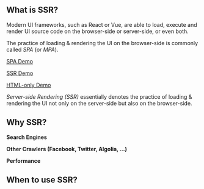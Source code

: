 ## What is SSR?

Modern UI frameworks,
such as React or Vue,
are able to load, execute and render UI source code on the browser-side or server-side, or even both.

The practice of loading & rendering the UI on the browser-side is commonly called *SPA* (or *MPA*).

[SPA Demo](/spa-demo)

[SSR Demo](/ssr-demo)

[HTML-only Demo](/html-only-demo)

*Server-side Rendering (SSR)* essentially denotes the practice of loading & rendering the UI not only on the server-side but also on the browser-side.

## Why SSR?

**Search Engines**

**Other Crawlers (Facebook, Twitter, Algolia, ...)**

**Performance**

## When to use SSR?

